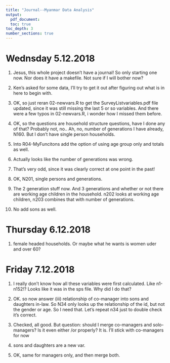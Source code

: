 ```yaml
---
title: "Journal--Myanmar Data Analysis"
output:
  pdf_document:
  toc: true
toc_depth: 3
number_sections: true
---
```


# Wednsday 5.12.2018

1. Jesus, this whole project doesn't have a journal! So only starting one now. Nor does it have a makefile. Not sure if I will bother now?

2. Ken's asked for some data, I'll try to get it out after figuring out what is in here to begin with. 

3. OK, so just reran 02-newvars.R to get the SurveyListvariables.pdf file updated, since it was still missing the last 5 or so variables. And there were a few typos in 02-newvars.R, i wonder how I missed them before. 

4. OK, so the questions are household structure questions, have I done any of that? Probably not, no.. Ah, no, number of generations I have already, N160. But I don't have single person households. 

5. Into R04-MyFuncitons add the option of using age group only and totals as well. 

6. Actually looks like the number of generations was wrong. 

7. That's very odd, since it was clearly correct at one point in the past! 

8. OK, N201, single persons and generations. 

9. The 2 generation stuff now. And 3 generations and whether or not there are working age children in the household. n202 looks at working age children, n203 combines that with number of generations. 

10. No add sons as well. 


# Thursday 6.12.2018

1. female headed households. Or maybe what he wants is women uder and over 60?

# Friday 7.12.2018

1. I really don't know how all these variables were first calculated. Like n1-n152!? Looks like it was in the sps file. Why did I do that?

2. OK. so now answer (iii) relationship of co-manager into sons and daughters in-law. So N34 only looks up the relationship of the id,  but not the gender or age. So I need that. Let's repeat n34 just to double check it's correct. 

3. Checked, all good. But question: should I merge co-managers and solo-managers? Is it even either /or properly? It is. I'll stick with co-managers for now

4. sons and daughters are a new var. 

5. OK, same for managers only, and then merge both. 